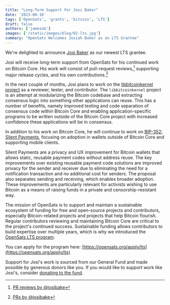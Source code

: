 ```yaml
---
title: "Long-Term Support For Josi Baker"
date: '2023-08-16'
tags: ['OpenSats', 'grants', 'bitcoin', 'LTS']
draft: false
authors: ['jamesob']
images: ['/static/images/blog/02-lts.jpg']
summary: "OpenSats Welcomes Josiah Baker as an LTS Grantee"
---
```


We're delighted to announce [Josi Baker](https://github.com/josibake) as our
newest LTS grantee.

Josi will receive long-term support from OpenSats for his continued work on
Bitcoin Core. His work will consist of pull-request reviews,[^fn-reviews]
supporting major release cycles, and his own contributions.[^fn-prs]

[^fn-reviews]: [PR reviews by @josibake](https://github.com/bitcoin/bitcoin/pulls?q=is%3Apr+reviewed-by%3Ajosibake)
[^fn-prs]: [PRs by @josibake](https://github.com/bitcoin/bitcoin/pulls/josibake)

In the next couple of months, Josi plans to work on the [libbitcoinkernel
project](https://github.com/bitcoin/bitcoin/issues/27587) as a reviewer, tester,
and contributor. The `libbitcoinkernel` project is an attempt at modularizing
the Bitcoin codebase and extracting consensus logic into something other
applications can reuse. This has a number of benefits, namely improved testing
and code separation of consensus code within Bitcoin Core and enabling
application-specific programs to be written outside of the Bitcoin Core project
with increased confidence these applications will be in consensus.

In addition to his work on Bitcoin Core, he will continue to work on [BIP-352:
Silent Payments](https://github.com/bitcoin/bips/pull/1458), focusing on
adoption in wallets outside of Bitcoin Core and supporting mobile clients.

Silent Payments are a privacy and UX improvement for Bitcoin wallets that allows
static, reusable payment codes without address reuse. The key improvements over
existing reusable payment code solutions are improved privacy for the sender and
receiver due to eliminating the need for a notification transaction and no
additional cost for senders. The proposal also separates sending and receiving,
which enables broader adoption. These improvements are particularly relevant for
activists wishing to use Bitcoin as a means of raising funds in a private and
censorship-resistant way.

The mission of OpenSats is to support and maintain a sustainable ecosystem of
funding for free and open-source projects and contributors, especially
Bitcoin-related projects and projects that help Bitcoin flourish. Regular
contributors reviewing and maintaining Bitcoin Core are critical to the
project's continued success. Sustainable funding allows contributors to build
expertise over multiple years, which is why we introduced the [OpenSats LTS
program](https://opensats.org/blog/announcing-lts-grant-program-to-support-bitcoin-core-contributors).

You can apply for the program here:
[https://opensats.org/apply/lts](https://opensats.org/apply/lts)

Support for Josi's work is sourced from our General Fund and made possible by
generous donors like you. If you would like to support work like Josi's,
consider [donating to the fund](https://opensats.org/projects/general_fund).
